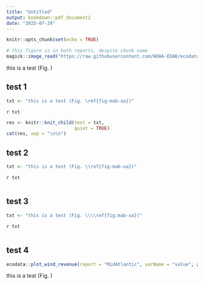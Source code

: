 ```yaml
---
title: "Untitled"
output: bookdown::pdf_document2
date: "2025-07-29"
---
```


```r
knitr::opts_chunk$set(echo = TRUE)
```

```r
# this figure is in both reports, despite chunk name
magick::image_read("https://raw.githubusercontent.com/NOAA-EDAB/ecodata/dev/data-raw/workshop/images/SOE-2025-OA-figure_final_GraceSaba_2025.png")
```


this is a test (Fig. \ref{fig:mab-oa})


## test 1

```r
txt <- "this is a test (Fig. \ref{fig:mab-oa})"
```

`r txt`

```r
res <- knitr::knit_child(text = txt,
                         quiet = TRUE)
cat(res, sep = "\n\n")
```

## test 2
```r
txt <- "this is a test (Fig. \\ref{fig:mab-oa})"
```

`r txt`
```r
```

## test 3

```r
txt <- "this is a test (Fig. \\\\ref{fig:mab-oa})"
```

`r txt`
```r
```

## test 4

```r
ecodata::plot_wind_revenue(report = "MidAtlantic", varName = "value", plottype = "nofacets")
```

this is a test (Fig. \ref{fig:wea-spp-rev})
